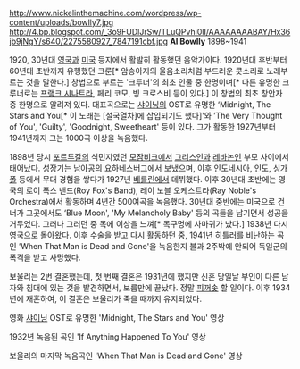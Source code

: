 http://www.nickelinthemachine.com/wordpress/wp-content/uploads/bowlly7.jpg
http://4.bp.blogspot.com/_3o9FUDlJrSw/TLuQPvhi0lI/AAAAAAAABAY/Hx36jb9jNgY/s640/2275580927_7847191cbf.jpg
'''{{{+1 Albert Allick Bowlly}}}'''
'''Al Bowlly'''
1898~1941

1920, 30년대 [[영국]]과 [[미국]] 등지에서 활발히 활동했던 음악가이다. 1920년대 후반부터 60년대 초반까지 유행했던 크룬[* 암송아지의 울음소리처럼 부드러운 콧소리로 노래부르는 것을 말한다.] 창법으로 부르는 '크루너'의 최초 인물 중 한명이며[* 다른 유명한 크루너로는 [[프랭크 시나트라]], 페리 코모, 빙 크로스비 등이 있다.] 이 창법의 최초 창안자 중 한명으로 알려져 있다. 대표곡으로는 [[샤이닝]]의 OST로 유명한 ‘Midnight, The Stars and You[* 이 노래는 [설국열차]에 삽입되기도 했다]'와 ’The Very Thought of You', 'Guilty', 'Goodnight, Sweetheart' 등이 있다. 그가 활동한 1927년부터 1941년까지 그는 1000곡 이상을 녹음했다.

1898년 당시 [[포르투갈]]의 식민지였던 [[모잠비크]]에서 [[그리스]]인과 [[레바논]]인 부모 사이에서 태어났다. 성장기는 [[남아공]]의 요하네스버그에서 보냈으며, 이후 [[인도네시아]], [[인도]], [[싱가폴]] 등에서 무대 경험을 쌓다가 1927년 [[베를린]]에서 데뷔했다. 이후 30년대 초반에는 영국의 로이 폭스 밴드(Roy Fox's Band), 레이 노블 오케스트라(Ray Noble's Orchestra)에서 활동하며 4년간 500여곡을 녹음했다. 30년대 중반에는 미국으로 건너가 그곳에서도 ‘Blue Moon', 'My Melancholy Baby' 등의 곡들을 남기면서 성공을 거두었다. 그러나 그러던 중 목에 이상을 느껴[* 목구멍에 사마귀가 났다.] 1938년 다시 영국으로 돌아왔다. 이후 수술을 받고 다시 활동하던 중, 1941년 [[히틀러]]를 비난하는 곡인 ’When That Man is Dead and Gone'을 녹음한지 불과 2주밖에 안되어 독일군의 폭격을 받고 사망했다.

보울리는 2번 결혼했는데, 첫 번째 결혼은 1931년에 했지만 신혼 당일날 부인이 다른 남자와 침대에 있는 것을 발견하면서, 보름만에 끝났다. 정말 [[피꺼솟]] 할 일이다. 이후 1934년에 재혼하여, 이 결혼은 보울리가 죽을 때까지 유지되었다.

{{{#!html
<iframe width="560" height="315" src="//www.youtube.com/embed/Rb9t9kPRAH8" frameborder="0" allowfullscreen></iframe>
}}}

영화 [[샤이닝]] OST로 유명한 'Midnight, The Stars and You' 영상

{{{#!html
<iframe width="560" height="315" src="//www.youtube.com/embed/5UukGv6j2wE" frameborder="0" allowfullscreen></iframe>
}}}

1932년 녹음된 곡인 'If Anything Happened To You' 영상

{{{#!html
<iframe width="560" height="315" src="//www.youtube.com/embed/NxSZ5MDgJDA" frameborder="0" allowfullscreen></iframe>
}}}

보울리의 마지막 녹음곡인 'When That Man is Dead and Gone' 영상

